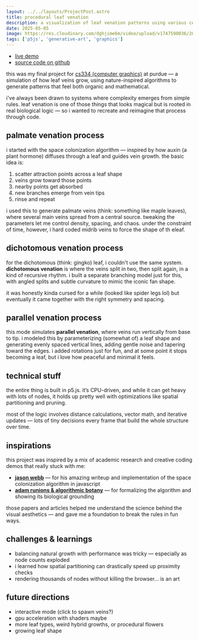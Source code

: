```yaml
---
layout: ../../layouts/ProjectPost.astro
title: procedural leaf venation
description: a visualization of leaf venation patterns using various cellular automata algorithms
date: 2025-05-05
image: https://res.cloudinary.com/dghjime6m/video/upload/v1747590036/2025-05-18_10-39-00_od4bz6.mp4
tags: ['p5js', 'generative-art', 'graphics']
---
```


- [live demo](https://leaf-psi.vercel.app/)  
- [source code on github](https://github.com/jaddenki/cs334-final-project)


this was my final project for [cs334 (computer graphics)](https://www.cs.purdue.edu/homes/aliaga/cs334-25spring/index.htm) at purdue — a simulation of how leaf veins grow, using nature-inspired algorithms to generate patterns that feel both organic and mathematical.

i've always been drawn to systems where complexity emerges from simple rules. leaf venation is one of those things that looks magical but is rooted in real biological logic — so i wanted to recreate and reimagine that process through code.

## palmate venation process

i started with the space colonization algorithm — inspired by how auxin (a plant hormone) diffuses through a leaf and guides vein growth. the basic idea is:

1. scatter attraction points across a leaf shape  
2. veins grow toward those points  
3. nearby points get absorbed  
4. new branches emerge from vein tips  
5. rinse and repeat

i used this to generate palmate veins (think: something like maple leaves), where several main veins spread from a central source. tweaking the parameters let me control density, spacing, and chaos. under the constraint of time, however, i hard coded midrib veins to force the shape of th eleaf.

## dichotomous venation process

for the dichotomous (think: gingko) leaf, i couldn't use the same system. **dichotomous venation** is where the veins split in two, then split again, in a kind of recursive rhythm. i built a separate branching model just for this, with angled splits and subtle curvature to mimic the iconic fan shape.

it was honestly kinda cursed for a while (looked like spider legs lol) but eventually it came together with the right symmetry and spacing.

## parallel venation process

this mode simulates **parallel venation**, where veins run vertically from base to tip. i modeled this by parameterizing (somewhat of) a leaf shape and generating evenly spaced vertical lines, adding gentle noise and tapering toward the edges. i added rotations just for fun, and at some point it stops becoming a leaf, but i love how peaceful and minimal it feels.

## technical stuff

the entire thing is built in p5.js. it’s CPU-driven, and while it can get heavy with lots of nodes, it holds up pretty well with optimizations like spatial partitioning and pruning.

most of the logic involves distance calculations, vector math, and iterative updates — lots of tiny decisions every frame that build the whole structure over time.

## inspirations

this project was inspired by a mix of academic research and creative coding demos that really stuck with me:

- [**jason webb**](https://medium.com/@jason.webb/space-colonization-algorithm-in-javascript-6f683b743dc5) — for his amazing writeup and implementation of the space colonization algorithm in javascript  
- [**adam runions & algorithmic botany**](https://algorithmicbotany.org/papers/colonization.egwnp2007.large.pdf) — for formalizing the algorithm and showing its biological grounding  

those papers and articles helped me understand the science behind the visual aesthetics — and gave me a foundation to break the rules in fun ways.

## challenges & learnings

- balancing natural growth with performance was tricky — especially as node counts exploded  
- i learned how spatial partitioning can drastically speed up proximity checks  
- rendering thousands of nodes without killing the browser... is an art

## future directions

- interactive mode (click to spawn veins?)  
- gpu acceleration with shaders maybe   
- more leaf types, weird hybrid growths, or procedural flowers
- growing leaf shape


